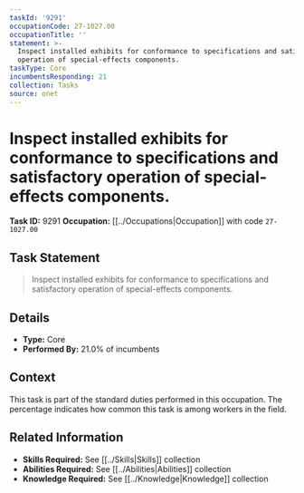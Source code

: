 ```yaml
---
taskId: '9291'
occupationCode: 27-1027.00
occupationTitle: ''
statement: >-
  Inspect installed exhibits for conformance to specifications and satisfactory
  operation of special-effects components.
taskType: Core
incumbentsResponding: 21
collection: Tasks
source: onet
---
```

# Inspect installed exhibits for conformance to specifications and satisfactory operation of special-effects components.

**Task ID:** 9291
**Occupation:** [[../Occupations|Occupation]] with code `27-1027.00`

## Task Statement

> Inspect installed exhibits for conformance to specifications and satisfactory operation of special-effects components.

## Details

- **Type:** Core
- **Performed By:** 21.0% of incumbents

## Context

This task is part of the standard duties performed in this occupation. The percentage indicates how common this task is among workers in the field.

## Related Information

- **Skills Required:** See [[../Skills|Skills]] collection
- **Abilities Required:** See [[../Abilities|Abilities]] collection
- **Knowledge Required:** See [[../Knowledge|Knowledge]] collection

